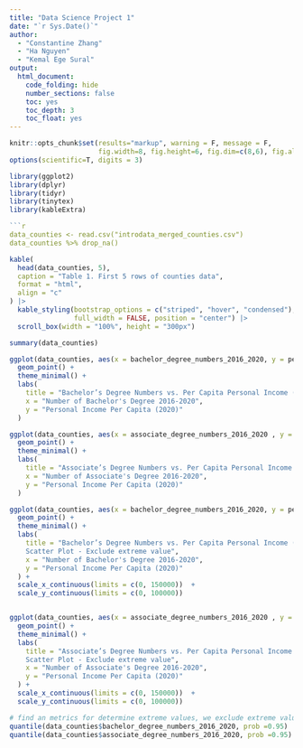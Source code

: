 ---
title: "Data Science Project 1"
date: "`r Sys.Date()`"
author: 
  - "Constantine Zhang"
  - "Ha Nguyen"
  - "Kemal Ege Sural"
output: 
  html_document:
    code_folding: hide
    number_sections: false
    toc: yes
    toc_depth: 3
    toc_float: yes
---
```{r setup, include=FALSE}
knitr::opts_chunk$set(results="markup", warning = F, message = F,
                      fig.width=8, fig.height=6, fig.dim=c(8,6), fig.align='center')
options(scientific=T, digits = 3) 
```

```{r library, include = FALSE}
library(ggplot2)
library(dplyr)
library(tidyr)
library(tinytex)
library(kableExtra)
```

```{r data import and cleaning na value, include = FALSE}

```{r data import and cleaning na value}
data_counties <- read.csv("introdata_merged_counties.csv")
data_counties %>% drop_na()
```

```{r preview data}
kable(
  head(data_counties, 5),
  caption = "Table 1. First 5 rows of counties data",
  format = "html",
  align = "c"
) |>
  kable_styling(bootstrap_options = c("striped", "hover", "condensed"),
                full_width = FALSE, position = "center") |>
  scroll_box(width = "100%", height = "300px")
```

```{r data set summary}
summary(data_counties)
```
```{r}
ggplot(data_counties, aes(x = bachelor_degree_numbers_2016_2020, y = per_capita_personal_income_2020 )) +
  geom_point() +
  theme_minimal() +
  labs(
    title = "Bachelor’s Degree Numbers vs. Per Capita Personal Income (2020) Scatter Plot",
    x = "Number of Bachelor's Degree 2016-2020",
    y = "Personal Income Per Capita (2020)"
  ) 

ggplot(data_counties, aes(x = associate_degree_numbers_2016_2020 , y = per_capita_personal_income_2020 )) +
  geom_point() +
  theme_minimal() +
  labs(
    title = "Associate’s Degree Numbers vs. Per Capita Personal Income (2020) Scatter Plot",
    x = "Number of Associate's Degree 2016-2020",
    y = "Personal Income Per Capita (2020)"
  ) 

```

```{r scatter plot after exclude extrem value}
ggplot(data_counties, aes(x = bachelor_degree_numbers_2016_2020, y = per_capita_personal_income_2020 )) +
  geom_point() +
  theme_minimal() +
  labs(
    title = "Bachelor’s Degree Numbers vs. Per Capita Personal Income (2020) 
    Scatter Plot - Exclude extreme value",
    x = "Number of Bachelor's Degree 2016-2020",
    y = "Personal Income Per Capita (2020)" 
  ) + 
  scale_x_continuous(limits = c(0, 150000))  + 
  scale_y_continuous(limits = c(0, 100000))


ggplot(data_counties, aes(x = associate_degree_numbers_2016_2020 , y = per_capita_personal_income_2020 )) +
  geom_point() +
  theme_minimal() +
  labs(
    title = "Associate’s Degree Numbers vs. Per Capita Personal Income (2020) 
    Scatter Plot - Exclude extreme value",
    x = "Number of Associate's Degree 2016-2020",
    y = "Personal Income Per Capita (2020)"
  ) +
  scale_x_continuous(limits = c(0, 150000))  +
  scale_y_continuous(limits = c(0, 100000))

```
```{r exclude extreme value}
# find an metrics for determine extreme values, we exclude extreme value that is more than 5 # standard deviation away
quantile(data_counties$bachelor_degree_numbers_2016_2020, prob =0.95)
quantile(data_counties$associate_degree_numbers_2016_2020, prob =0.95)




```






